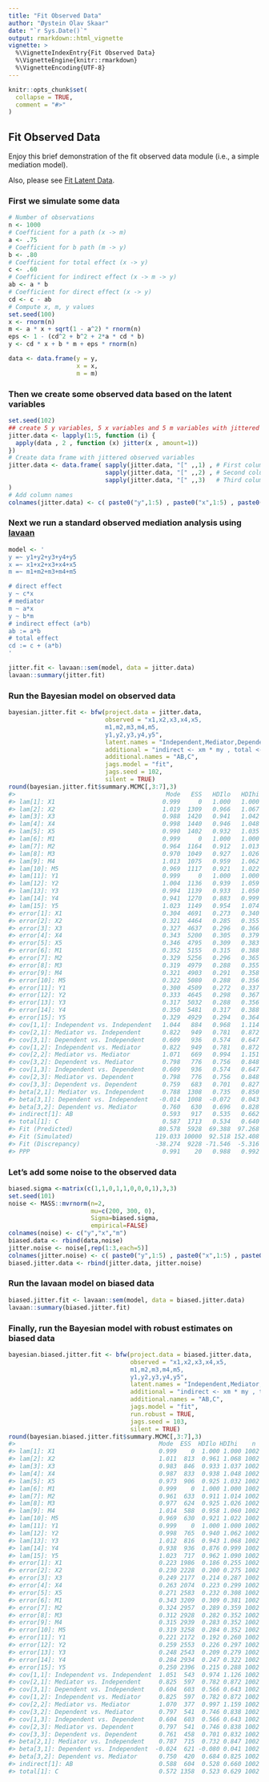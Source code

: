 ---
title: "Fit Observed Data"
author: "Øystein Olav Skaar"
date: "`r Sys.Date()`"
output: rmarkdown::html_vignette
vignette: >
  %\VignetteIndexEntry{Fit Observed Data}
  %\VignetteEngine{knitr::rmarkdown}
  %\VignetteEncoding{UTF-8}
---

```{r setup, include = FALSE}
knitr::opts_chunk$set(
  collapse = TRUE,
  comment = "#>"
)
```


## Fit Observed Data

Enjoy this brief demonstration of the fit observed data module (i.e., a simple mediation model).

Also, please see [Fit Latent Data](fit_latent_data.md).

### First we simulate some data
```{r simulatedata}
# Number of observations
n <- 1000
# Coefficient for a path (x -> m)
a <- .75
# Coefficient for b path (m -> y)
b <- .80
# Coefficient for total effect (x -> y)
c <- .60
# Coefficient for indirect effect (x -> m -> y)
ab <- a * b
# Coefficient for direct effect (x -> y)
cd <- c - ab
# Compute x, m, y values
set.seed(100)
x <- rnorm(n)
m <- a * x + sqrt(1 - a^2) * rnorm(n)
eps <- 1 - (cd^2 + b^2 + 2*a * cd * b)
y <- cd * x + b * m + eps * rnorm(n)

data <- data.frame(y = y,
                   x = x,
                   m = m)
```

### Then we create some observed data based on the latent variables
```{r observed1}
set.seed(102)
## create 5 y variables, 5 x variables and 5 m variables with jittered data
jitter.data <- lapply(1:5, function (i) {
  apply(data , 2 , function (x) jitter(x , amount=1))
})
# Create data frame with jittered observed variables
jitter.data <- data.frame( sapply(jitter.data, "[" ,,1) , # First column (y)
                           sapply(jitter.data, "[" ,,2) , # Second column (x)
                           sapply(jitter.data, "[" ,,3)   # Third column (m)
)
# Add column names
colnames(jitter.data) <- c( paste0("y",1:5) , paste0("x",1:5) , paste0("m",1:5))
```

### Next we run a standard observed mediation analysis using [lavaan](https://CRAN.R-project.org/package=lavaan)
```{r lavaan3}
model <- '
y =~ y1+y2+y3+y4+y5
x =~ x1+x2+x3+x4+x5
m =~ m1+m2+m3+m4+m5

# direct effect
y ~ c*x
# mediator
m ~ a*x
y ~ b*m
# indirect effect (a*b)
ab := a*b
# total effect
cd := c + (a*b)
'

jitter.fit <- lavaan::sem(model, data = jitter.data)
lavaan::summary(jitter.fit)
```

### Run the Bayesian model on observed data
```{r fitdata3, eval = FALSE}
bayesian.jitter.fit <- bfw(project.data = jitter.data,
                           observed = "x1,x2,x3,x4,x5,
                           m1,m2,m3,m4,m5,
                           y1,y2,y3,y4,y5",
                           latent.names = "Independent,Mediator,Dependent",
                           additional = "indirect <- xm * my , total <- xy + (xm * my)",
                           additional.names = "AB,C",
                           jags.model = "fit",                
                           jags.seed = 102,
                           silent = TRUE)
round(bayesian.jitter.fit$summary.MCMC[,3:7],3)
#>                                          Mode   ESS   HDIlo   HDIhi    n
#> lam[1]: X1                              0.999     0   1.000   1.000 1000
#> lam[2]: X2                              1.019  1309   0.966   1.067 1000
#> lam[3]: X3                              0.988  1420   0.941   1.042 1000
#> lam[4]: X4                              0.998  1440   0.946   1.048 1000
#> lam[5]: X5                              0.990  1402   0.932   1.035 1000
#> lam[6]: M1                              0.999     0   1.000   1.000 1000
#> lam[7]: M2                              0.964  1164   0.912   1.013 1000
#> lam[8]: M3                              0.970  1049   0.927   1.026 1000
#> lam[9]: M4                              1.013  1075   0.959   1.062 1000
#> lam[10]: M5                             0.969  1117   0.921   1.022 1000
#> lam[11]: Y1                             0.999     0   1.000   1.000 1000
#> lam[12]: Y2                             1.004  1136   0.939   1.059 1000
#> lam[13]: Y3                             0.994  1139   0.933   1.050 1000
#> lam[14]: Y4                             0.941  1270   0.883   0.999 1000
#> lam[15]: Y5                             1.023  1149   0.954   1.074 1000
#> error[1]: X1                            0.304  4691   0.273   0.340 1000
#> error[2]: X2                            0.321  4464   0.285   0.355 1000
#> error[3]: X3                            0.327  4637   0.296   0.366 1000
#> error[4]: X4                            0.343  5200   0.305   0.379 1000
#> error[5]: X5                            0.346  4795   0.309   0.383 1000
#> error[6]: M1                            0.352  5155   0.315   0.388 1000
#> error[7]: M2                            0.329  5256   0.296   0.365 1000
#> error[8]: M3                            0.319  4979   0.288   0.355 1000
#> error[9]: M4                            0.321  4903   0.291   0.358 1000
#> error[10]: M5                           0.322  5080   0.288   0.356 1000
#> error[11]: Y1                           0.300  4509   0.272   0.337 1000
#> error[12]: Y2                           0.333  4645   0.298   0.367 1000
#> error[13]: Y3                           0.317  5032   0.288   0.356 1000
#> error[14]: Y4                           0.350  5481   0.317   0.388 1000
#> error[15]: Y5                           0.329  4929   0.294   0.364 1000
#> cov[1,1]: Independent vs. Independent   1.044   884   0.968   1.114 1000
#> cov[2,1]: Mediator vs. Independent      0.822   949   0.781   0.872 1000
#> cov[3,1]: Dependent vs. Independent     0.609   936   0.574   0.647 1000
#> cov[1,2]: Independent vs. Mediator      0.822   949   0.781   0.872 1000
#> cov[2,2]: Mediator vs. Mediator         1.071   669   0.994   1.151 1000
#> cov[3,2]: Dependent vs. Mediator        0.798   776   0.756   0.848 1000
#> cov[1,3]: Independent vs. Dependent     0.609   936   0.574   0.647 1000
#> cov[2,3]: Mediator vs. Dependent        0.798   776   0.756   0.848 1000
#> cov[3,3]: Dependent vs. Dependent       0.759   683   0.701   0.827 1000
#> beta[2,1]: Mediator vs. Independent     0.788  1308   0.735   0.850 1000
#> beta[3,1]: Dependent vs. Independent   -0.014  1008  -0.072   0.043 1000
#> beta[3,2]: Dependent vs. Mediator       0.760   630   0.696   0.828 1000
#> indirect[1]: AB                         0.593   917   0.535   0.662 1000
#> total[1]: C                             0.587  1713   0.534   0.640 1000
#> Fit (Predicted)                        80.578  5928  69.388  97.268 1000
#> Fit (Simulated)                       119.033 10000  92.518 152.408 1000
#> Fit (Discrepancy)                     -38.274  9228 -71.546  -5.316 1000
#> PPP                                     0.991    20   0.988   0.992 1000
```

### Let's add some noise to the observed data
```{r observed2}
biased.sigma <-matrix(c(1,1,0,1,1,0,0,0,1),3,3)
set.seed(101)
noise <- MASS::mvrnorm(n=2, 
                       mu=c(200, 300, 0), 
                       Sigma=biased.sigma, 
                       empirical=FALSE)
colnames(noise) <- c("y","x","m") 
biased.data <- rbind(data,noise)
jitter.noise <- noise[,rep(1:3,each=5)]
colnames(jitter.noise) <- c( paste0("y",1:5) , paste0("x",1:5) , paste0("m",1:5))
biased.jitter.data <- rbind(jitter.data, jitter.noise)
```

### Run the lavaan model on biased data
```{r lavaan4}
biased.jitter.fit <- lavaan::sem(model, data = biased.jitter.data)
lavaan::summary(biased.jitter.fit)
```

### Finally, run the Bayesian model with robust estimates on biased data
```{r fitdata4, eval = FALSE}
bayesian.biased.jitter.fit <- bfw(project.data = biased.jitter.data,
                                  observed = "x1,x2,x3,x4,x5,
                                  m1,m2,m3,m4,m5,
                                  y1,y2,y3,y4,y5",
                                  latent.names = "Independent,Mediator,Dependent",
                                  additional = "indirect <- xm * my , total <- xy + (xm * my)",
                                  additional.names = "AB,C",
                                  jags.model = "fit",
                                  run.robust = TRUE,                        
                                  jags.seed = 103,
                                  silent = TRUE)
round(bayesian.biased.jitter.fit$summary.MCMC[,3:7],3)
#>                                        Mode  ESS  HDIlo HDIhi    n
#> lam[1]: X1                             0.999    0  1.000 1.000 1002
#> lam[2]: X2                             1.011  813  0.961 1.068 1002
#> lam[3]: X3                             0.983  846  0.933 1.037 1002
#> lam[4]: X4                             0.987  833  0.938 1.048 1002
#> lam[5]: X5                             0.973  906  0.925 1.032 1002
#> lam[6]: M1                             0.999    0  1.000 1.000 1002
#> lam[7]: M2                             0.961  633  0.911 1.014 1002
#> lam[8]: M3                             0.977  624  0.925 1.026 1002
#> lam[9]: M4                             1.014  588  0.958 1.060 1002
#> lam[10]: M5                            0.969  630  0.921 1.022 1002
#> lam[11]: Y1                            0.999    0  1.000 1.000 1002
#> lam[12]: Y2                            0.998  765  0.940 1.062 1002
#> lam[13]: Y3                            1.012  816  0.943 1.068 1002
#> lam[14]: Y4                            0.938  936  0.876 0.999 1002
#> lam[15]: Y5                            1.023  717  0.962 1.090 1002
#> error[1]: X1                           0.223 1986  0.186 0.255 1002
#> error[2]: X2                           0.230 2228  0.200 0.275 1002
#> error[3]: X3                           0.249 2177  0.214 0.287 1002
#> error[4]: X4                           0.263 2074  0.223 0.299 1002
#> error[5]: X5                           0.271 2583  0.232 0.308 1002
#> error[6]: M1                           0.343 3209  0.309 0.381 1002
#> error[7]: M2                           0.324 2957  0.289 0.359 1002
#> error[8]: M3                           0.312 2928  0.282 0.352 1002
#> error[9]: M4                           0.315 2939  0.283 0.352 1002
#> error[10]: M5                          0.319 3258  0.284 0.352 1002
#> error[11]: Y1                          0.221 2172  0.192 0.260 1002
#> error[12]: Y2                          0.259 2553  0.226 0.297 1002
#> error[13]: Y3                          0.248 2543  0.209 0.279 1002
#> error[14]: Y4                          0.284 2934  0.247 0.322 1002
#> error[15]: Y5                          0.250 2396  0.215 0.288 1002
#> cov[1,1]: Independent vs. Independent  1.051  543  0.974 1.126 1002
#> cov[2,1]: Mediator vs. Independent     0.825  597  0.782 0.872 1002
#> cov[3,1]: Dependent vs. Independent    0.604  603  0.566 0.643 1002
#> cov[1,2]: Independent vs. Mediator     0.825  597  0.782 0.872 1002
#> cov[2,2]: Mediator vs. Mediator        1.070  377  0.997 1.159 1002
#> cov[3,2]: Dependent vs. Mediator       0.797  541  0.746 0.838 1002
#> cov[1,3]: Independent vs. Dependent    0.604  603  0.566 0.643 1002
#> cov[2,3]: Mediator vs. Dependent       0.797  541  0.746 0.838 1002
#> cov[3,3]: Dependent vs. Dependent      0.761  458  0.701 0.832 1002
#> beta[2,1]: Mediator vs. Independent    0.787  715  0.732 0.847 1002
#> beta[3,1]: Dependent vs. Independent  -0.024  621 -0.080 0.041 1002
#> beta[3,2]: Dependent vs. Mediator      0.750  420  0.684 0.825 1002
#> indirect[1]: AB                        0.588  604  0.528 0.660 1002
#> total[1]: C                            0.572 1358  0.523 0.629 1002
```
